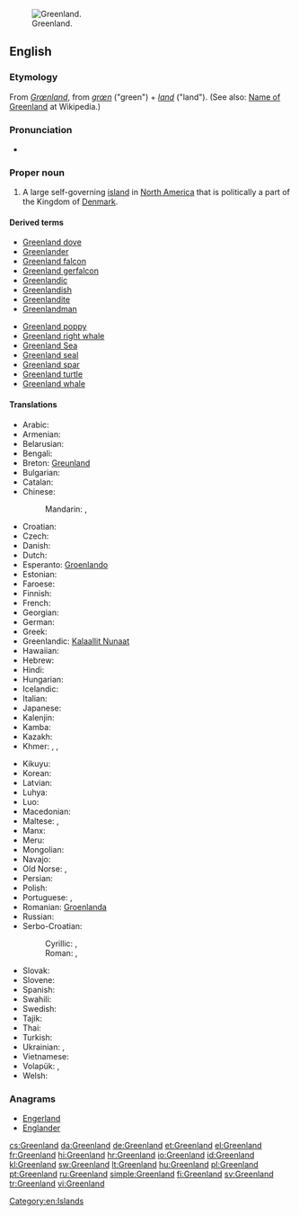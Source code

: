 [[Image:Greenland big.png|thumb|Greenland.]]
==English==
{{wikipedia}}

===Etymology===
From {{etyl|non}} ''[[Grœnland]]'', from ''[[grœn]]'' ("green") + ''[[land#Old Norse|land]]'' ("land"). (See also: [[w:Name of Greenland|Name of Greenland]] at Wikipedia.)

===Pronunciation===
* {{a|UK|US}} {{IPA|/ˈɡriːn.lənd/|/ˈɡriːn.lænd/}}

===Proper noun===
{{en-proper noun}}

# A large self-governing [[island]] in [[North America]] that is politically a part of the Kingdom of [[Denmark]].

====Derived terms====
{{der-top}}
* [[Greenland dove]]
* [[Greenlander]]
* [[Greenland falcon]]
* [[Greenland gerfalcon]]
* [[Greenlandic]]
* [[Greenlandish]]
* [[Greenlandite]]
* [[Greenlandman]]
{{der-mid}}
* [[Greenland poppy]]
* [[Greenland right whale]]
* [[w:Greenland Sea|Greenland Sea]]
* [[Greenland seal]]
* [[Greenland spar]]
* [[Greenland turtle]]
* [[Greenland whale]]
{{der-bottom}}

====Translations====
{{trans-top|A large self-governing island in North America}}
* Arabic: {{t|ar|جرينلاند|f|tr=grinlanda}}
* Armenian: {{t-|hy|Գրենլանդիա|tr=Grenlandia}}
* Belarusian: {{t|be|Грэнландыя|f|tr=Hrenlándyja|xs=Belarusian}}
* Bengali: {{t|bn|গ্রিনল্যান্ড|sc=Beng|xs=Bengali}}
* Breton: [[Greunland]]
* Bulgarian: {{t-|bg|Гренландия|f|tr=Grenlándija}}
* Catalan: {{t|ca|Grenlàndia|f}}
* Chinese:
*: Mandarin: {{t-|cmn|格陵蘭|sc=Hani}}, {{t-|cmn|格陵兰|tr=Gélínglán|sc=Hani}}
* Croatian: {{t|hr|Grenland|m}}
* Czech: {{t-|cs|Grónsko|n}}
* Danish: {{t+|da|Grønland}}
* Dutch: {{t+|nl|Groenland}}
* Esperanto: [[Groenlando]]
* Estonian: {{t+|et|Gröönimaa}}
* Faroese: {{t|fo|Grønland|n}}
* Finnish: {{t+|fi|Grönlanti}}
* French: {{t+|fr|Groenland|m}}
* Georgian: {{t|ka|გრენლანდია|tr=grenlandia|sc=Geor|xs=Georgian}}
* German: {{t+|de|Grönland|n}}
* Greek: {{t|el|Γροιλανδία|f}}
* Greenlandic: [[Kalaallit Nunaat]]
* Hawaiian: {{tø|haw|ʻĀina ʻŌmaʻomaʻo}}
* Hebrew: {{t|he|גרינלנד|tr=grinland}}
* Hindi: {{t|hi|ग्रीनलैण्ड|tr=grīnlaiṇḍ|xs=Hindi}}
* Hungarian: {{t+|hu|Grönland}}
* Icelandic: {{t+|is|Grænland|n}}
* Italian: {{t+|it|Groenlandia|f}}
* Japanese: {{t+|ja|グリーンランド|tr=Gurīnrando}}
* Kalenjin: {{tø|kln|Grinlande}}
* Kamba: {{tø|kam|Grinlandi}}
* Kazakh: {{t-|kk|Гренландия|tr=Grenlándija|sc=Cyrl|xs=Kazakh}}
* Khmer: {{t|km|ប្រទេសបៃតង|sc=Khmr|tr=prɑteih bay tɑɑng}}, {{t|km|ហ្គ្រិនលែនដ៍|sc=Khmr|tr=griinlɛɛn}}, {{t|km|បៃតង|sc=Khmr}}
{{trans-mid}}
* Kikuyu: {{tø|ki|Grinlandi}}
* Korean: {{t+|ko|그린란드|tr=Geurinlandeu|sc=Hang}}
* Latvian: {{t|lv|Grenlande|xs=Latvian}}
* Luhya: {{tø|luy|Grinlandi}}
* Luo: {{tø|luo|Grinland}}
* Macedonian: {{t-|mk|Гренланд|m|tr=Grénland}}
* Maltese: {{t-|mt|Greenland|xs=Maltese}}, {{t|mt|Grinlend|xs=Maltese}}
* Manx: {{t-|gv|Greenlyn|f|xs=Manx}}
* Meru: {{tø|mer|Grinlandi}}
* Mongolian: {{t-|mn|Гренланд|tr=Grenlánd|sc=Cyrl|xs=Mongolian}}
* Navajo: {{tø|nv|Haʼaʼaahjí Hakʼaz Dineʼé bikéyah}}
* Old Norse: {{tø|non|Grǿnland|n}}, {{tø|non|Grǿnaland|n}}
* Persian: {{t-|fa|گرینلند|tr=grinland}}
* Polish: {{t+|pl|Grenlandia}}
* Portuguese: {{t+|pt|Groenlândia|f}}, {{t|pt|Gronelândia|f}}
* Romanian: [[Groenlanda]] {{f}}
* Russian: {{t-|ru|Гренландия|f|tr=Grenlándija}}
* Serbo-Croatian:
*: Cyrillic: {{t|sh|Гренланд|m|sc=Cyrl|xs=Serbo-Croatian}}, {{t|sh|Гринланд|m|sc=Cyrl|xs=Serbo-Croatian}}
*: Roman: {{t|sh|Grenland|m|xs=Serbo-Croatian}}, {{t|sh|Grinland|m|xs=Serbo-Croatian}} {{qualifier|Bosnian}}
* Slovak: {{t|sk|Grónsko|n}}
* Slovene: {{t+|sl|Grenlandija|f}}
* Spanish: {{t+|es|Groenlandia|f}}
* Swahili: {{t+|sw|Grinlandi|xs=Swahili}}
* Swedish: {{t+|sv|Grönland|n}}
* Tajik: {{t-|tg|Гренландия|tr=Grenlándija|sc=Cyrl|xs=Tajik}}
* Thai: {{t|th|กรีนแลนด์|tr=greenlaen}}
* Turkish: {{t+|tr|Grönland}}
* Ukrainian: {{t|uk|Гренландія|f|tr=Hrenlándija|xs=Ukrainian}}, {{t|uk|Ґренландія|f|tr=Grenlándija|xs=Ukrainian}}
* Vietnamese: {{t+|vi|Greenland|xs=Vietnamese}}
* Volapük: {{t|vo|Gröneän}}, {{qualifier|older term, obsolete}} {{t|vo|Grönän}}
* Welsh: {{t|cy|Ynys Las|f|alt=Yr Ynys Las|xs=Welsh}}
{{trans-bottom}}

===Anagrams===
* [[Engerland#English|Engerland]]
* [[Englander#English|Englander]]

[[Category:en:Islands]]

[[cs:Greenland]]
[[da:Greenland]]
[[de:Greenland]]
[[et:Greenland]]
[[el:Greenland]]
[[fr:Greenland]]
[[hi:Greenland]]
[[hr:Greenland]]
[[io:Greenland]]
[[id:Greenland]]
[[kl:Greenland]]
[[sw:Greenland]]
[[lt:Greenland]]
[[hu:Greenland]]
[[pl:Greenland]]
[[pt:Greenland]]
[[ru:Greenland]]
[[simple:Greenland]]
[[fi:Greenland]]
[[sv:Greenland]]
[[tr:Greenland]]
[[vi:Greenland]]